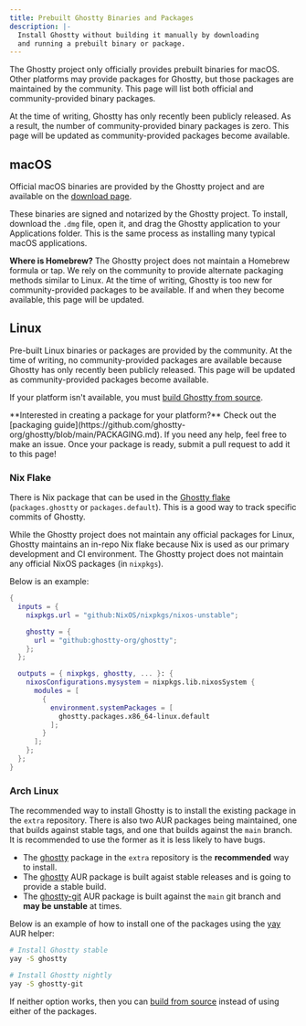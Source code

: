 ```yaml
---
title: Prebuilt Ghostty Binaries and Packages
description: |-
  Install Ghostty without building it manually by downloading
  and running a prebuilt binary or package.
---
```


The Ghostty project only officially provides prebuilt binaries
for macOS. Other platforms may provide packages for Ghostty,
but those packages are maintained by the community. This page will
list both official and community-provided binary packages.

<Note>
  At the time of writing, Ghostty has only recently been publicly released. As a
  result, the number of community-provided binary packages is zero. This page
  will be updated as community-provided packages become available.
</Note>

## macOS

Official macOS binaries are provided by the Ghostty project and
are available on the [download page](/download).

These binaries are signed and notarized by the Ghostty project.
To install, download the `.dmg` file, open it, and drag the
Ghostty application to your Applications folder. This is the same
process as installing many typical macOS applications.

**Where is Homebrew?** The Ghostty project does not maintain a Homebrew
formula or tap. We rely on the community to provide alternate packaging
methods similar to Linux. At the time of writing, Ghostty is too new
for community-provided packages to be available. If and when they
become available, this page will be updated.

## Linux

Pre-built Linux binaries or packages are provided by the community.
At the time of writing, no community-provided packages are available
because Ghostty has only recently been publicly released. This page
will be updated as community-provided packages become available.

If your platform isn't available, you must
[build Ghostty from source](/docs/install/build).

<Tip>
  **Interested in creating a package for your platform?** Check out the
  [packaging
  guide](https://github.com/ghostty-org/ghostty/blob/main/PACKAGING.md). If you
  need any help, feel free to make an issue. Once your package is ready, submit
  a pull request to add it to this page!
</Tip>

### Nix Flake

There is Nix package that can be used in the
[Ghostty flake](https://github.com/ghostty-org/ghostty/blob/main/flake.nix)
(`packages.ghostty` or `packages.default`). This is a good way
to track specific commits of Ghostty.

While the Ghostty project does not maintain any official packages for
Linux, Ghostty maintains an in-repo Nix flake because Nix is used as
our primary development and CI environment. The Ghostty project does
not maintain any official NixOS packages (in `nixpkgs`).

Below is an example:

```nix
{
  inputs = {
    nixpkgs.url = "github:NixOS/nixpkgs/nixos-unstable";

    ghostty = {
      url = "github:ghostty-org/ghostty";
    };
  };

  outputs = { nixpkgs, ghostty, ... }: {
    nixosConfigurations.mysystem = nixpkgs.lib.nixosSystem {
      modules = [
        {
          environment.systemPackages = [
            ghostty.packages.x86_64-linux.default
          ];
        }
      ];
    };
  };
}
```

### Arch Linux

The recommended way to install Ghostty is to install the existing package in the
`extra` repository. There is also two AUR packages being maintained, one that builds
against stable tags, and one that builds against the `main` branch. It is
recommended to use the former as it is less likely to have bugs.

- The [ghostty](https://archlinux.org/packages/extra/x86_64/ghostty/) package in
  the `extra` repository is the **recommended** way to install.
- The [ghostty](https://aur.archlinux.org/packages/ghostty) AUR package is built agaist
  stable releases and is going to provide a stable build.
- The [ghostty-git](https://aur.archlinux.org/packages/ghostty-git) AUR package is built
  against the `main` git branch and **may be unstable** at times.

Below is an example of how to install one of the packages using the
[yay](https://aur.archlinux.org/packages/yay) AUR helper:

```sh
# Install Ghostty stable
yay -S ghostty

# Install Ghostty nightly
yay -S ghostty-git
```

If neither option works, then you can [build from source](/docs/install/build)
instead of using either of the packages.
